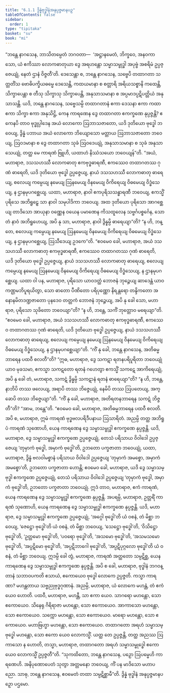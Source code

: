 ```yaml
---
title: "6.1.1 ဒွိန္နံဗုဒ္ဓါနံအနုပ္ပဇ္ဇမာနပဉှ"
tableOfContents: false
sidebar:
  order: 1
type: "tipitaka"
basket: "su"
book: "mi"
---
```



<DynamicBreadcrumb />

<Division number="171" book="mi" e="ch" v="28">

<Paragraph number="1062" book="mi">
“ဘန္တေ နာဂသေန, ဘာသိတမ္ပေတံ ဘဂဝတာ—  ‘အဋ္ဌာနမေတံ, ဘိက္ခဝေ, အနဝကာသော, ယံ ဧကိဿာ လောကဓာတုယာ ဒွေ အရဟန္တော သမ္မာသမ္ဗုဒ္ဓါ အပုဗ္ဗံ အစရိမံ ဥပ္ပဇ္ဇေယျုံ, နေတံ ဌာနံ ဝိဇ္ဇတီ’တိ. ဒေသေန္တာ စ, ဘန္တေ နာဂသေန, သဗ္ဗေပိ တထာဂတာ သတ္တတိံသ ဗောဓိပက္ခိယဓမ္မေ ဒေသေန္တိ, ကထယမာနာ စ စတ္တာရိ အရိယသစ္စာနိ ကထေန္တိ, သိက္ခာပေန္တာ စ တီသု သိက္ခာသု သိက္ခာပေန္တိ, အနုသာသမာနာ စ အပ္ပမာဒပ္ပဋိပတ္တိယံ အနုသာသန္တိ. ယဒိ, ဘန္တေ နာဂသေန, သဗ္ဗေသမ္ပိ တထာဂတာနံ ဧကာ ဒေသနာ ဧကာ ကထာ ဧကာ သိက္ခာ ဧကာ အနုသိဋ္ဌိ, ကေန ကာရဏေန ဒွေ တထာဂတာ ဧကက္ခဏေ နုပ္ပဇ္ဇန္တိ? ဧကေနပိ တာဝ ဗုဒ္ဓုပ္ပါဒေန အယံ လောကော ဩဘာသဇာတော, ယဒိ ဒုတိယော ဗုဒ္ဓေါ ဘဝေယျ, ဒွိန္နံ ပဘာယ အယံ လောကော ဘိယျောသော မတ္တာယ ဩဘာသဇာတော ဘဝေယျ, ဩဝဒမာနာ စ ဒွေ တထာဂတာ သုခံ ဩဝဒေယျုံ, အနုသာသမာနာ စ သုခံ အနုသာသေယျုံ, တတ္ထ မေ ကာရဏံ ဗြူဟိ, ယထာဟံ နိဿံသယော ဘဝေယျန်”တိ.
</Paragraph>

<Paragraph number="1063" book="mi">
“အယံ, မဟာရာဇ, ဒသသဟဿီ လောကဓာတု ဧကဗုဒ္ဓဓာရဏီ, ဧကဿေဝ တထာဂတဿ ဂုဏံ ဓာရေတိ, ယဒိ ဒုတိယော ဗုဒ္ဓေါ ဥပ္ပဇ္ဇေယျ, နာယံ ဒသသဟဿီ လောကဓာတု ဓာရေယျ, စလေယျ ကမ္ပေယျ နမေယျ ဩနမေယျ ဝိနမေယျ ဝိကိရေယျ ဝိဓမေယျ ဝိဒ္ဓံသေယျ, န ဌာနမုပဂစ္ဆေယျ.
</Paragraph>

<Paragraph number="1064" book="mi">
ယထာ, မဟာရာဇ, နာဝါ ဧကပုရိသသန္ဓာရဏီ ဘဝေယျ, ဧကသ္မိံ ပုရိသေ အဘိရူဠှေ သာ နာဝါ သမုပါဒိကာ ဘဝေယျ. အထ ဒုတိယော ပုရိသော အာဂစ္ဆေယျ တာဒိသော အာယုနာ ဝဏ္ဏေန ဝယေန ပမာဏေန ကိသထူလေန သဗ္ဗင်္ဂပစ္စင်္ဂေန, သော တံ နာဝံ အဘိရူဟေယျ, အပိ နု သာ, မဟာရာဇ, နာဝါ ဒွိန္နမ္ပိ ဓာရေယျာ”တိ? “န ဟိ, ဘန္တေ, စလေယျ ကမ္ပေယျ နမေယျ ဩနမေယျ ဝိနမေယျ ဝိကိရေယျ ဝိဓမေယျ ဝိဒ္ဓံသေယျ, န ဌာနမုပဂစ္ဆေယျ, ဩသီဒေယျ ဥဒကေ”တိ. “ဧဝမေဝ ခေါ, မဟာရာဇ, အယံ ဒသသဟဿီ လောကဓာတု ဧကဗုဒ္ဓဓာရဏီ, ဧကဿေဝ တထာဂတဿ ဂုဏံ ဓာရေတိ, ယဒိ ဒုတိယော ဗုဒ္ဓေါ ဥပ္ပဇ္ဇေယျ, နာယံ ဒသသဟဿီ လောကဓာတု ဓာရေယျ, စလေယျ ကမ္ပေယျ နမေယျ ဩနမေယျ ဝိနမေယျ ဝိကိရေယျ ဝိဓမေယျ ဝိဒ္ဓံသေယျ, န ဌာနမုပဂစ္ဆေယျ.
</Paragraph>

<Paragraph number="1065" book="mi">
ယထာ ဝါ ပန, မဟာရာဇ, ပုရိသော ယာဝဒတ္ထံ ဘောဇနံ ဘုဉ္ဇေယျ ဆာဒေန္တံ ယာဝ ကဏ္ဌမဘိပူရယိတွာ, သော ဓာတော ပီဏိတော ပရိပုဏ္ဏော နိရန္တရော တန္ဒိကတော အနောနမိတဒဏ္ဍဇာတော ပုနဒေဝ တတ္တကံ ဘောဇနံ ဘုဉ္ဇေယျ, အပိ နု ခေါ သော, မဟာရာဇ, ပုရိသော သုခိတော ဘဝေယျာ”တိ? “န ဟိ, ဘန္တေ, သကိံ ဘုတ္တောဝ မရေယျာ”တိ. “ဧဝမေဝ ခေါ, မဟာရာဇ, အယံ ဒသသဟဿီ လောကဓာတု ဧကဗုဒ္ဓဓာရဏီ, ဧကဿေဝ တထာဂတဿ ဂုဏံ ဓာရေတိ, ယဒိ ဒုတိယော ဗုဒ္ဓေါ ဥပ္ပဇ္ဇေယျ, နာယံ ဒသသဟဿီ လောကဓာတု ဓာရေယျ, စလေယျ ကမ္ပေယျ နမေယျ ဩနမေယျ ဝိနမေယျ ဝိကိရေယျ ဝိဓမေယျ ဝိဒ္ဓံသေယျ, န ဌာနမုပဂစ္ဆေယျာ”တိ.
</Paragraph>

<Paragraph number="1066" book="mi">
“ကိံ နု ခေါ, ဘန္တေ နာဂသေန, အတိဓမ္မဘာရေန ပထဝီ စလတီ”တိ? “ဣဓ, မဟာရာဇ, ဒွေ သကဋာ ရတနပရိပူရိတာ ဘဝေယျုံ ယာဝ မုခသမာ, ဧကသ္မာ သကဋတော ရတနံ ဂဟေတွာ ဧကသ္မိံ သကဋေ အာကိရေယျုံ, အပိ နု ခေါ တံ, မဟာရာဇ, သကဋံ ဒွိန္နမ္ပိ သကဋာနံ ရတနံ ဓာရေယျာ”တိ? “န ဟိ, ဘန္တေ, နာဘိပိ တဿ ဖလေယျ, အရာပိ တဿ ဘိဇ္ဇေယျုံ, နေမိပိ တဿ ဩပတေယျ, အက္ခောပိ တဿ ဘိဇ္ဇေယျာ”တိ. “ကိံ နု ခေါ, မဟာရာဇ, အတိရတနဘာရေန သကဋံ ဘိဇ္ဇတီ”တိ? “အာမ, ဘန္တေ”တိ. “ဧဝမေဝ ခေါ, မဟာရာဇ, အတိဓမ္မဘာရေန ပထဝီ စလတိ.
</Paragraph>

<Paragraph number="1067" book="mi">
အပိ စ, မဟာရာဇ, ဣမံ ကာရဏံ ဗုဒ္ဓဗလပရိဒီပနာယ ဩသာရိတံ. အညမ္ပိ တတ္ထ အဘိရူပံ ကာရဏံ သုဏောဟိ, ယေန ကာရဏေန ဒွေ သမ္မာသမ္ဗုဒ္ဓါ ဧကက္ခဏေ နုပ္ပဇ္ဇန္တိ. ယဒိ, မဟာရာဇ, ဒွေ သမ္မာသမ္ဗုဒ္ဓါ ဧကက္ခဏေ ဥပ္ပဇ္ဇေယျုံ, တေသံ ပရိသာယ ဝိဝါဒေါ ဥပ္ပဇ္ဇေယျ ‘တုမှာကံ ဗုဒ္ဓေါ, အမှာကံ ဗုဒ္ဓေါ’တိ, ဥဘတော ပက္ခဇာတာ ဘဝေယျုံ, ယထာ, မဟာရာဇ, ဒွိန္နံ ဗလဝါမစ္စာနံ ပရိသာယ ဝိဝါဒေါ ဥပ္ပဇ္ဇေယျ ‘တုမှာကံ အမစ္စော, အမှာကံ အမစ္စော’တိ, ဥဘတော ပက္ခဇာတာ ဟောန္တိ; ဧဝမေဝ ခေါ, မဟာရာဇ, ယဒိ ဒွေ သမ္မာသမ္ဗုဒ္ဓါ ဧကက္ခဏေ ဥပ္ပဇ္ဇေယျုံ, တေသံ ပရိသာယ ဝိဝါဒေါ ဥပ္ပဇ္ဇေယျ ‘တုမှာကံ ဗုဒ္ဓေါ, အမှာကံ ဗုဒ္ဓေါ’တိ, ဥဘတော ပက္ခဇာတာ ဘဝေယျုံ. ဣဒံ တာဝ, မဟာရာဇ, ဧကံ ကာရဏံ, ယေန ကာရဏေန ဒွေ သမ္မာသမ္ဗုဒ္ဓါ ဧကက္ခဏေ နုပ္ပဇ္ဇန္တိ.
</Paragraph>

<Paragraph number="1068" book="mi">
အပရမ္ပိ, မဟာရာဇ, ဥတ္တရိံ ကာရဏံ သုဏောဟိ, ယေန ကာရဏေန ဒွေ သမ္မာသမ္ဗုဒ္ဓါ ဧကက္ခဏေ နုပ္ပဇ္ဇန္တိ. ယဒိ, မဟာရာဇ, ဒွေ သမ္မာသမ္ဗုဒ္ဓါ ဧကက္ခဏေ ဥပ္ပဇ္ဇေယျုံ, ‘အဂ္ဂေါ ဗုဒ္ဓေါ’တိ ယံ ဝစနံ, တံ မိစ္ဆာ ဘဝေယျ, ‘ဇေဋ္ဌော ဗုဒ္ဓေါ’တိ ယံ ဝစနံ, တံ မိစ္ဆာ ဘဝေယျ, ‘သေဋ္ဌော ဗုဒ္ဓေါ’တိ, ‘ဝိသိဋ္ဌော ဗုဒ္ဓေါ’တိ, ‘ဥတ္တမော ဗုဒ္ဓေါ’တိ, ‘ပဝရော ဗုဒ္ဓေါ’တိ, ‘အသမော ဗုဒ္ဓေါ’တိ, ‘အသမသမော ဗုဒ္ဓေါ’တိ, ‘အပ္ပဋိမော ဗုဒ္ဓေါ’တိ, ‘အပ္ပဋိဘာဂေါ ဗုဒ္ဓေါ’တိ, ‘အပ္ပဋိပုဂ္ဂလော ဗုဒ္ဓေါ’တိ ယံ ဝစနံ, တံ မိစ္ဆာ ဘဝေယျ. ဣဒမ္ပိ ခေါ တွံ, မဟာရာဇ, ကာရဏံ အတ္ထတော သမ္ပဋိစ္ဆ, ယေန ကာရဏေန ဒွေ သမ္မာသမ္ဗုဒ္ဓါ ဧကက္ခဏေ နုပ္ပဇ္ဇန္တိ.
</Paragraph>

<Paragraph number="1069" book="mi">
အပိ စ ခေါ, မဟာရာဇ, ဗုဒ္ဓါနံ ဘဂဝန္တာနံ သဘာဝပကတိ ဧသာယံ, ဧကောယေဝ ဗုဒ္ဓေါ လောကေ ဥပ္ပဇ္ဇတိ. ကသ္မာ ကာရဏာ? မဟန္တတာယ သဗ္ဗညုဗုဒ္ဓဂုဏာနံ. အညမ္ပိ, မဟာရာဇ, ယံ လောကေ မဟန္တံ, တံ ဧကံယေဝ ဟောတိ. ပထဝီ, မဟာရာဇ, မဟန္တီ, သာ ဧကာ ယေဝ. သာဂရော မဟန္တော, သော ဧကောယေဝ. သိနေရု ဂိရိရာဇာ မဟန္တော, သော ဧကောယေဝ. အာကာသော မဟန္တော, သော ဧကောယေဝ. သက္ကော မဟန္တော, သော ဧကောယေဝ. မာရော မဟန္တော, သော ဧကောယေဝ. မဟာဗြဟ္မာ မဟန္တော, သော ဧကောယေဝ. တထာဂတော အရဟံ သမ္မာသမ္ဗုဒ္ဓေါ မဟန္တော, သော ဧကော ယေဝ လောကသ္မိံ. ယတ္ထ တေ ဥပ္ပဇ္ဇန္တိ, တတ္ထ အညဿ ဩကာသော န ဟောတိ, တသ္မာ, မဟာရာဇ, တထာဂတော အရဟံ သမ္မာသမ္ဗုဒ္ဓေါ ဧကောယေဝ လောကသ္မိံ ဥပ္ပဇ္ဇတီ”တိ.
</Paragraph>

<Paragraph number="1070" book="mi">
“သုကထိတော, ဘန္တေ နာဂသေန, ပဉှော ဩပမ္မေဟိ ကာရဏေဟိ. အနိပုဏောပေတံ သုတွာ အတ္တမနော ဘဝေယျ, ကိံ ပန မာဒိသော မဟာပညော. သာဓု, ဘန္တေ နာဂသေန, ဧဝမေတံ တထာ သမ္ပဋိစ္ဆာမီ”တိ.

</Paragraph>
</Division>

<Paragraph number="1071" type="center" book="mi">
ဒွိန္နံ ဗုဒ္ဓါနံ အနုပ္ပဇ္ဇမာနပဉှော ပဌမော.
</Paragraph>